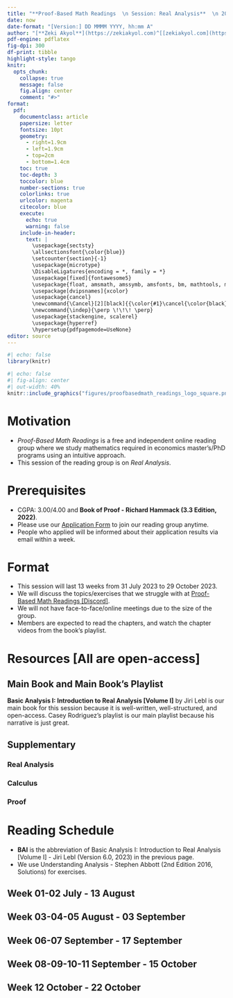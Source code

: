 ```yaml
---
title: "**Proof-Based Math Readings  \n Session: Real Analysis**  \n 2023 Fall"
date: now
date-format: "[Version:] DD MMMM YYYY, hh:mm A"
author: "[**Zeki Akyol**](https://zekiakyol.com)^[[zekiakyol.com](https://zekiakyol.com)]  \n Department of Economics  \n Istanbul Technical University  \n [Click here for the most recent versions of the syllabuses](https://github.com/zekiakyol/proof-based-math-readings)"
pdf-engine: pdflatex
fig-dpi: 300
df-print: tibble
highlight-style: tango
knitr:
  opts_chunk: 
    collapse: true
    message: false
    fig.align: center
    comment: "#>"
format:
  pdf: 
    documentclass: article
    papersize: letter
    fontsize: 10pt
    geometry: 
      - right=1.9cm
      - left=1.9cm
      - top=2cm
      - bottom=1.4cm
    toc: true
    toc-depth: 3
    toccolor: blue
    number-sections: true
    colorlinks: true
    urlcolor: magenta
    citecolor: blue
    execute:
      echo: true
      warning: false
    include-in-header: 
      text: |
        \usepackage{sectsty}
        \allsectionsfont{\color{blue}}
        \setcounter{section}{-1}
        \usepackage{microtype}
        \DisableLigatures{encoding = *, family = *}
        \usepackage[fixed]{fontawesome5}
        \usepackage{float, amsmath, amssymb, amsfonts, bm, mathtools, mathastext}
        \usepackage[dvipsnames]{xcolor} 
        \usepackage{cancel}
        \newcommand{\Cancel}[2][black]{{\color{#1}\cancel{\color{black}#2}}}
        \newcommand{\indep}{\perp \!\!\! \perp}
        \usepackage{stackengine, scalerel}
        \usepackage{hyperref}
        \hypersetup{pdfpagemode=UseNone}
editor: source
---
```


```r
#| echo: false
library(knitr)
```

```r
#| echo: false
#| fig-align: center
#| out-width: 40%
knitr::include_graphics("figures/proofbasedmath_readings_logo_square.png")
```

\newpage

# Motivation 

  - *Proof-Based Math Readings* is a free and independent online reading group where we study mathematics required in economics master's/PhD programs using an intuitive approach.
  - This session of the reading group is on *Real Analysis*.

# Prerequisites

  - CGPA: 3.00/4.00 and **Book of Proof - Richard Hammack (3.3 Edition, 2022)**.
  - Please use our [\faLink Application Form](https://docs.google.com/forms/d/e/1FAIpQLSf3OxwYuAwiDXMVTCQ_x3FTtKnHmRRkl_SXlpdfqTDty06PxQ/viewform) to join our reading group anytime.
  - People who applied will be informed about their application results via email within a week.

# Format

  - This session will last 13 weeks from 31 July 2023 to 29 October 2023.
  - We will discuss the topics/exercises that we struggle with at [\faDiscord Proof-Based Math Readings \[Discord\]](https://discord.com/).
  - We will not have face-to-face/online meetings due to the size of the group.
  - Members are expected to read the chapters, and watch the chapter videos from the book's playlist.

# Resources [All are open-access]

## Main Book and Main Book's Playlist

**Basic Analysis I: Introduction to Real Analysis [Volume I]** by Jiri Lebl is our main book for this session because it is well-written, well-structured, and open-access. \newline
Casey Rodriguez's playlist is our main playlist because his narrative is just great.

\begin{itemize}
  \item[\faBook] \href{https://www.jirka.org/ra}{Basic Analysis I: Introduction to Real Analysis [Volume I] - Jiri Lebl (Version 6.0, 2023)}
  \item[\faYoutube] \href{https://www.youtube.com/playlist?list=PLUl4u3cNGP61O7HkcF7UImpM0cR_L2gSw}{Real Analysis - Casey Rodriguez (2020, Companion playlist to the main book)}
  \item[\faBook] \href{https://ocw.mit.edu/courses/18-100a-real-analysis-fall-2020/resources/mit18_100af20_lec_full2/}{Real Analysis - Casey Rodriguez (2020, Companion notes to the main book)}
\end{itemize}

## Supplementary

### Real Analysis

\begin{itemize}
  \item[\faYoutube] \href{https://www.youtube.com/playlist?list=PL22w63XsKjqxqaF-Q7MSyeSG1W1_xaQoS}{Real Analysis - Michael Penn (2021)}
  \item[\faYoutube] \href{https://www.youtube.com/playlist?list=PLztBpqftvzxWo4HxUYV58ENhxHV32Wxli}{Real Analysis - Wrath of Math (2023)}
  \item[\faYoutube] \href{https://www.youtube.com/playlist?list=PLysi2xmniDSzz6xT7IzOifpoexeKccThh}{Understanding Analysis - Stephen Abbott (2nd Edition 2016, Playlist by Marc Renault)}
  \item[\faBook] \href{https://uli.rocks/abbott}{Understanding Analysis - Stephen Abbott (2nd Edition 2016, Solutions by Ulisse Mini, Jesse Liby)}
  \item[\faYoutube] \href{https://www.youtube.com/playlist?list=PLUl4u3cNGP613ULTyHAqz04niYf722x7S}{Introduction To Metric Spaces - Paige Bright (2023)}
\end{itemize}

### Calculus

\begin{itemize}
  \item[\faYoutube] \href{https://www.youtube.com/playlist?list=PLZHQObOWTQDMsr9K-rj53DwVRMYO3t5Yr}{Essence of Calculus - 3Blue1Brown (2023)}
  \item[\faBook\faYoutube] \href{https://ocw.mit.edu/courses/18-01-single-variable-calculus-fall-2006}{Single Variable Calculus - David Jerison (2006)} and \href{https://ocw.mit.edu/courses/18-02-multivariable-calculus-fall-2007}{Multi Variable Calculus - Denis Auroux (2007)}
  \item[\faCalculator] \href{https://www.geogebra.org/m/f08hfjvx}{Sequences and Series Calculator - Geogebra} and \href{https://www.geogebra.org/graphing}{Function Graph - Geogebra}
\end{itemize}

### Proof

\begin{itemize}
  \item[\faBook] \href{https://www.people.vcu.edu/~rhammack/BookOfProof/}{Book of Proof - Richard Hammack (3.3 Edition, 2022)}
  \item[\faYoutube] \href{https://www.youtube.com/@jeremy9959/playlists?view=50&sort=dd&shelf_id=5}{Book of Proof - Richard Hammack (3.3 Edition, 2022, Companion playlist by Jeremy Teitelbaum, Chapter 1-12)}
  \item[\faYoutube] \href{https://www.youtube.com/playlist?list=PLVMgvCDIRy1x00m7Oo9XzEkDDACeEK_m-}{Book of Proof - Richard Hammack (3.3 Edition, 2022, Companion playlist by Michael Penn, Chapter 1-14)}
\end{itemize}

\newpage

# Reading Schedule

  - **BAI** is the abbreviation of Basic Analysis I: Introduction to Real Analysis [Volume I] - Jiri Lebl (Version 6.0, 2023) in the previous page.
  - We use Understanding Analysis - Stephen Abbott (2nd Edition 2016, Solutions) for exercises.

::: {.callout-tip icon=false}
## **Week 01-02 \hfill \faCalendar* 31 July - 13 August**

\begin{itemize}
  \item[\faBook] \textbf{BAI, List of Notation} (Page 309-312)
  \item[\faBook] \textbf{BAI, Chapter 0: Introduction}
  \item[] BAI, Chapter 0.1: About this book
  \item[] BAI, Chapter 0.2: About analysis
  \item[] BAI, Chapter 0.3: Basic set theory
  \item[\faBook] \textbf{BAI, Chapter 1: Real Numbers}
  \item[] BAI, Chapter 1.1: Basic properties
  \item[] BAI, Chapter 1.2: The set of real numbers
  \item[] BAI, Chapter 1.3: Absolute value and bounded functions
  \item[] BAI, Chapter 1.4: Intervals and the size of $\mathbb{R}$
  \item[] BAI, Chapter 1.5: Decimal representation of the reals
\end{itemize}
:::

::: {.callout-tip icon=false}
## **Week 03-04-05 \hfill \faCalendar* 14 August - 03 September**

\begin{itemize}
  \item[\faBook] \textbf{BAI, Chapter 2: Sequence and Series}
  \item[] BAI, Chapter 2.1: Sequences and limits
  \item[] BAI, Chapter 2.2: Facts about limits of sequences
  \item[] BAI, Chapter 2.3: Limit superior, limit inferior, and Bolzano-Weierstrass
  \item[] BAI, Chapter 2.4: Cauchy sequences
  \item[] BAI, Chapter 2.5: Series
  \item[] BAI, Chapter 2.6: More on series
\end{itemize}
:::

::: {.callout-tip icon=false}
## **Week 06-07 \hfill \faCalendar* 04 September - 17 September**

\begin{itemize}
  \item[\faBook] \textbf{BAI, Chapter 3: Continuous Functions}
  \item[] BAI, Chapter 3.1: Limits of functions
  \item[] BAI, Chapter 3.2: Continuous functions
  \item[] BAI, Chapter 3.3: Extreme and intermediate value theorems
  \item[] BAI, Chapter 3.4: Uniform continuity
\end{itemize}
:::

::: {.callout-tip icon=false}
## **Week 08-09-10-11 \hfill \faCalendar* 18 September - 15 October**

\begin{itemize}
  \item[\faBook] \textbf{BAI, Chapter 4: The Derivative}
  \item[] BAI, Chapter 4.1: The derivative
  \item[] BAI, Chapter 4.2: Mean value theorem
  \item[] BAI, Chapter 4.3: Taylor's theorem
  \item[\faBook] \textbf{BAI, Chapter 5: The Riemann Integral}
  \item[] BAI, Chapter 5.1: The Riemann integral
  \item[] BAI, Chapter 5.2: Properties of the integral
  \item[] BAI, Chapter 5.3: Fundamental theorem of calculus
\end{itemize}
:::

::: {.callout-tip icon=false}
## **Week 12 \hfill \faCalendar* 16 October - 22 October**

\begin{itemize}
  \item[\faBook] \textbf{BAI, Chapter 6: Sequence of Functions}
  \item[] BAI, Chapter 6.1: Pointwise and uniform convergence
  \item[] BAI, Chapter 6.2: Interchange of limits
\end{itemize}
:::
